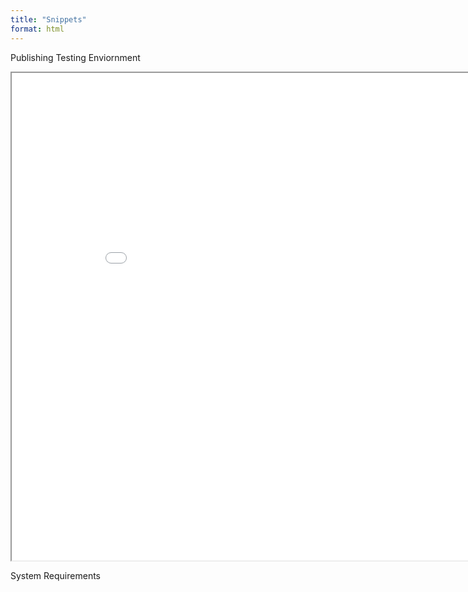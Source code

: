 ```yaml
---
title: "Snippets"
format: html
---
```


Publishing Testing Enviornment

<!--
Use Visual Studio to remove the references to images and the main table header from the system requirements html file.
-->
::: {#tbl-sandbox}
```{=html}
<iframe width="900" height="780" src="system requirements.html" title="System Requierments"></iframe>
```

System Requirements
:::